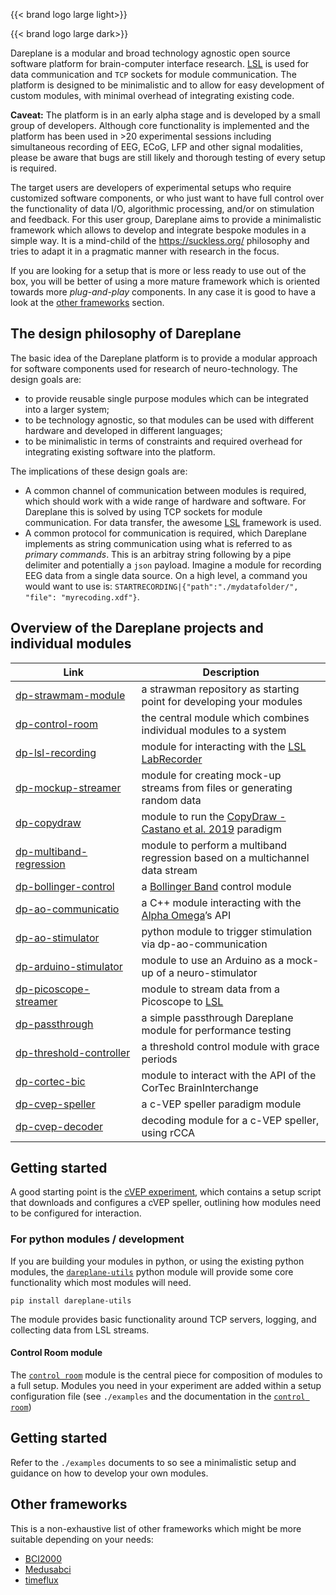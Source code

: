 
::: {.light-content}
{{< brand logo large light>}}
:::

::: {.dark-content}
{{< brand logo large dark>}}
:::

Dareplane is a modular and broad technology agnostic open source software platform for brain-computer interface research. [LSL](https://labstreaminglayer.org) is used for data communication and `TCP` sockets for module communication. The platform is designed to be minimalistic and to allow for easy development of custom modules, with minimal overhead of integrating existing code.

**Caveat:** The platform is in an early alpha stage and is developed by a small group of developers. Although core functionality is implemented and the platform has been used in >20 experimental sessions including simultaneous recording of EEG, ECoG, LFP and other signal modalities, please be aware that bugs are still likely and thorough testing of every setup is required.

The target users are developers of experimental setups who require customized software components, or who just want to have full control over the functionality of data I/O, algorithmic processing, and/or on stimulation and feedback. For this user group, Dareplane aims to provide a minimalistic framework which allows to develop and integrate bespoke modules in a simple way. It is a mind-child of the [https://suckless.org/](https://suckless.org/) philosophy and tries to adapt it in a pragmatic manner with research in the focus.

If you are looking for a setup that is more or less ready to use out of the box, you will be better of using a more mature framework which is oriented towards more _plug-and-play_ components. In any case it is good to have a look at the [other frameworks](#other-frameworks) section.

## The design philosophy of Dareplane

The basic idea of the Dareplane platform is to provide a modular approach for software components used for research of neuro-technology. The design goals are:

- to provide reusable single purpose modules which can be integrated into a larger system;
- to be technology agnostic, so that modules can be used with different hardware and developed in different languages;
- to be minimalistic in terms of constraints and required overhead for integrating existing software into the platform.

The implications of these design goals are:

- A common channel of communication between modules is required, which should work with a wide range of hardware and software. For Dareplane this is solved by using TCP sockets for module communication. For data transfer, the awesome [LSL](https://labstreaminglayer.org/) framework is used.
- A common protocol for communication is required, which Dareplane implements as string communication using what is referred to as _primary commands_. This is an arbitray string following by a pipe delimiter and potentially a `json` payload. Imagine a module for recording EEG data from a single data source. On a high level, a command you would want to use is: `STARTRECORDING|{"path":"./mydatafolder/", "file": "myrecoding.xdf"}`.

## Overview of the Dareplane projects and individual modules

| Link                                                                         | Description                                                                                                        |
| ---------------------------------------------------------------------------- | ------------------------------------------------------------------------------------------------------------------ |
| [dp-strawmam-module](https://github.com/bsdlab/dp-strawman-module)           | a strawman repository as starting point for developing your modules                                                |
| [dp-control-room](https://github.com/bsdlab/dp-control-room)                 | the central module which combines individual modules to a system                                                   |
| [dp-lsl-recording](https://github.com/bsdlab/dp-lsl-recording)               | module for interacting with the [LSL LabRecorder](https://github.com/labstreaminglayer/App-LabRecorder)            |
| [dp-mockup-streamer](https://github.com/bsdlab/dp-mockup-streamer)           | module for creating mock-up streams from files or generating random data                                           |
| [dp-copydraw](https://github.com/bsdlab/dp-copydraw)                         | module to run the [CopyDraw - Castano et al. 2019](https://ieeexplore.ieee.org/abstract/document/8839739) paradigm |
| [dp-multiband-regression](https://github.com/bsdlab/dp-multiband-regression) | module to perform a multiband regression based on a multichannel data stream                                       |
| [dp-bollinger-control](https://github.com/bsdlab/dp-bollinger-control)       | a [Bollinger Band](https://en.wikipedia.org/wiki/Bollinger_Bands) control module                                   |
| [dp-ao-communicatio](https://github.com/bsdlab/dp-ao-communication)          | a C++ module interacting with the [Alpha Omega](https://www.alphaomega-eng.com/Neuro-Omega-System)'s API           |
| [dp-ao-stimulator](https://github.com/bsdlab/dp-ao-stimulator)               | python module to trigger stimulation via dp-ao-communication                                                       |
| [dp-arduino-stimulator](https://github.com/bsdlab/dp-arduino-stimulator)     | module to use an Arduino as a mock-up of a neuro-stimulator                                                        |
| [dp-picoscope-streamer](https://github.com/bsdlab/dp-picoscope-streamer)     | module to stream data from a Picoscope to [LSL](https://labstreaminglayer.org)                                     |
| [dp-passthrough](https://github.com/bsdlab/dp-passthrough)                   | a simple passthrough Dareplane module for performance testing                                                      |
| [dp-threshold-controller](https://github.com/bsdlab/dp-threshold-controller) | a threshold control module with grace periods                                                                      |
| [dp-cortec-bic](https://github.com/bsdlab/dp-cortec-bic)                     | module to interact with the API of the CorTec BrainInterchange                                                     |
| [dp-cvep-speller](https://github.com/thijor/dp-cvep-speller)                 | a c-VEP speller paradigm module                                                                                    |
| [dp-cvep-decoder](https://github.com/thijor/dp-cvep-decoder)                 | decoding module for a c-VEP speller, using rCCA                                                                    |

## Getting started

A good starting point is the [cVEP experiment](https://github.com/thijor/dp-cvep), which contains a setup script that downloads and configures a cVEP speller, outlining how modules need to be configured for interaction.

### For python modules / development

If you are building your modules in python, or using the existing python modules, the [`dareplane-utils`](https://pypi.org/project/dareplane-utils/) python module will provide some core functionality which most modules will need.

```
pip install dareplane-utils
```

The module provides basic functionality around TCP servers, logging, and collecting data from LSL streams.

#### Control Room module

The [`control room`](https://github.com/bsdlab/dp-control-room) module is the central piece for composition of modules to a full setup.
Modules you need in your experiment are added within a setup configuration file (see `./examples` and the documentation in the [`control room`](https://github.com/bsdlab/dp-control-room))

## Getting started

Refer to the `./examples` documents to so see a minimalistic setup and guidance on how to develop
your own modules.

## Other frameworks

This is a non-exhaustive list of other frameworks which might be more suitable depending on your needs:

- [BCI2000](https://www.bci2000.org/)
- [Medusabci](https://www.medusabci.com/)
- [timeflux](https://timeflux.io/)
